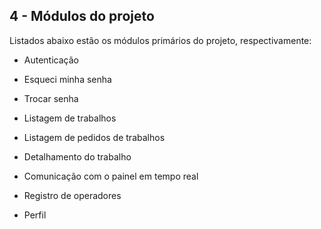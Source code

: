 ## 4 - Módulos do projeto

Listados abaixo estão os módulos primários do projeto, respectivamente:

- Autenticação

- Esqueci minha senha

- Trocar senha

- Listagem de trabalhos

- Listagem de pedidos de trabalhos

- Detalhamento do trabalho

- Comunicação com o painel em tempo real

- Registro de operadores

- Perfil